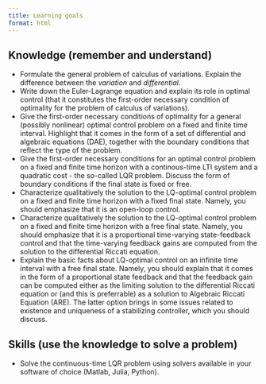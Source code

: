 ```yaml
---
title: Learning goals
format: html
---
```


## Knowledge (remember and understand)

- Formulate the general problem of calculus of variations. Explain the difference between the *variation* and *differential*.
- Write down the Euler-Lagrange equation and explain its role in optimal control (that it constitutes the first-order necessary condition of optimality for the problem of calculus of variations).
- Give the first-order necessary conditions of optimality for a general (possibly nonlinear) optimal control problem on a fixed and finite time interval. Highlight that it comes in the form of a set of differential and algebraic equations (DAE), together with the boundary conditions that reflect the type of the problem.
- Give the first-order necessary conditions for an optimal control problem on a fixed and finite time horizon with a continous-time LTI system and a quadratic cost - the so-called LQR problem. Discuss the form of boundary conditions if the final state is fixed or free.
- Characterize qualitatively the solution to the LQ-optimal control problem on a fixed and finite time horizon with a fixed final state. Namely, you should emphasize that it is an open-loop control.
- Characterize qualitatively the solution to the LQ-optimal control problem on a fixed and finite time horizon with a free final state. Namely, you should emphasize that it is a proportional time-varying state-feedback control and that the time-varying feedback gains are computed from the solution to the differential Riccati equation.
- Explain the basic facts about LQ-optimal control on an infinite time interval with a free final state. Namely, you should explain that it comes in the form of a proportional state feedback and that the feedback gain can be computed either as the limiting solution to the differential Riccati equation or (and this is preferrable) as a solution to Algebraic Riccati Equation (ARE). The latter option brings in some issues related to existence and uniqueness of a stabilizing controller, which you should discuss.

## Skills (use the knowledge to solve a problem)

- Solve the continuous-time LQR problem using solvers available in your software of choice (Matlab, Julia, Python).